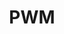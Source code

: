 ---
title: PWM
description: Pulse Width Modulation overview and what its used for
hide_table_of_contents: true
sidebar_position: 2
---